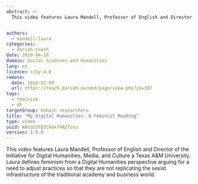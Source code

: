 ```yaml
---
abstract: >-
  This video features Laura Mandell, Professor of English and Director of the Initiative for Digital Humanities, Media, and Culture a Texas A&M University. Laura defines feminism from a Digital Humanities perspective arguing for a need to adjust practices so that they are not replicating the sexist infrastructure of the traditional academy and business world.


authors:
  - mandell-laura
categories:
  - dariah-teach
date: 2019-04-18
domain: Social Sciences and Humanities
lang: en
licence: ccby-4.0
remote:
  date: 2016-11-09
  url: https://teach.dariah.eu/mod/page/view.php?id=307
tags:
  - feminism
  - dh
targetGroup: Domain researchers
title: "My Digital Humanities: A Feminist Reading"
type: video
uuid: WACdz3FQZCkbk74AZfosu
version: 1.0.0
---
```


This video features Laura Mandell, Professor of English and Director of the Initiative for Digital Humanities, Media, and Culture a Texas A\&M University. Laura defines feminism from a Digital Humanities perspective arguing for a need to adjust practices so that they are not replicating the sexist infrastructure of the traditional academy and business world.

<VideoCard
  title="Laura Mandell on Feminism and Digital Humanities"
  id="n-Bt8HCcaUM"
  image="images/laura-mandell.jpg"
/>
